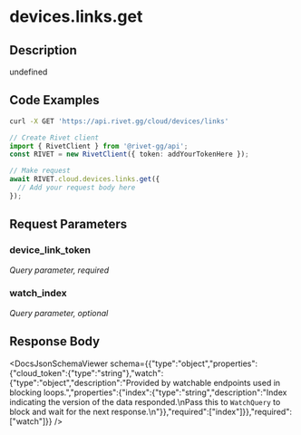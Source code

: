 

# devices.links.get

## Description

undefined


## Code Examples

<CodeGroup title='Request' tag='GET' label='https://api.rivet.gg/cloud/devices/links'>

```bash {{ title: 'cURL' }}
curl -X GET 'https://api.rivet.gg/cloud/devices/links'
```

```ts
// Create Rivet client
import { RivetClient } from '@rivet-gg/api';
const RIVET = new RivetClient({ token: addYourTokenHere });

// Make request
await RIVET.cloud.devices.links.get({
  // Add your request body here
});
```

</CodeGroup>


## Request Parameters


### device_link_token

_Query parameter, required_





### watch_index

_Query parameter, optional_





## Response Body

<DocsJsonSchemaViewer schema={{"type":"object","properties":{"cloud_token":{"type":"string"},"watch":{"type":"object","description":"Provided by watchable endpoints used in blocking loops.","properties":{"index":{"type":"string","description":"Index indicating the version of the data responded.\nPass this to `WatchQuery` to block and wait for the next response.\n"}},"required":["index"]}},"required":["watch"]}} />

